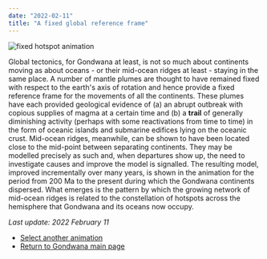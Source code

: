 ```yaml
---
date: "2022-02-11"
title: "A fixed global reference frame"
---
```


![fixed hotspot animation](http://www.reeves.nl/upload/Fixed-22-feb-11.gif)

Global tectonics, for Gondwana at least, is not so much about continents moving as about oceans - or their mid-ocean ridges at least - staying in the same place. 
A number of mantle plumes are thought to have remained fixed with respect to the earth's axis of rotation and hence provide a fixed reference frame for the movements
of all the continents.  These plumes have each provided geological evidence of (a) an abrupt outbreak with copious supplies of magma at a certain time and (b) a **trail** of 
generally diminishing activity (perhaps with some reactivations from time to time) in the form of oceanic islands and submarine edifices lying on the oceanic crust.
Mid-ocean ridges, meanwhile, can be shown to have been located close to the mid-point between separating continents.  They may be modelled precisely as such and, when departures
show up, the need to investigate causes and improve the model is signalled.  The resulting model, improved incrementally over many years, is shown in the animation 
for the period from 200 Ma to the present during which the Gondwana continents dispersed. What emerges is the pattern by which the growing network of mid-ocean ridges
is related to the constellation of hotspots across the hemisphere that Gondwana and its oceans now occupy.

*Last update: 2022 February 11*

* [Select another animation](../animations)
* [Return to Gondwana main page](../../gondwana)
